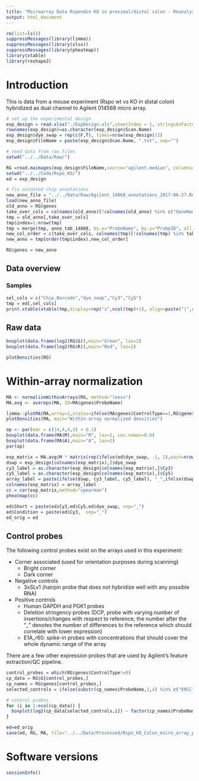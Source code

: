 ```yaml
---
title: "Microarray Data Rspondin KO in proximal/distal colon - Reanalysis with LIMMA"
output: html_document
---
```


```r
rm(list=ls())
suppressMessages(library(limma))
suppressMessages(library(xlsx))
suppressMessages(library(pheatmap))
library(xtable)
library(reshape2)
```

# Introduction

This is data from a mouse experiment (Rspo wt vs KO in distal colon) hybridized as dual channel to Agilent 014568 micro array. 

```r
# set up the experimental design
exp_design = read.xlsx("./ExpDesign.xls",sheetIndex = 1, stringsAsFactors=F)
rownames(exp_design)=as.character(exp_design$Scan.Name)
exp_design$dye_swap = rep(c(F,T), times=nrow(exp_design)/2)
exp_design$FileName = paste(exp_design$Scan.Name, ".txt", sep="")

# read data from raw files
setwd("../../Data/Raw/")

RG =read.maimages(exp_design$FileName,source="agilent.median", columns=list(G="gProcessedSignal",R="rProcessedSignal"))
setwd("../../Code/Rspo_KO/")
ed = exp_design

# fix outdated chip annotations
new_anno_file = "../../Data/Raw/Agilent_14868_annotations_2017-06-27.Rdata"
load(new_anno_file)
old_anno = RG$genes
take_over_cols = colnames(old_anno)[!colnames(old_anno) %in% c("GeneName","Description","SystematicName")]
tmp = old_anno[,take_over_cols]
tmp$index=1:nrow(tmp)
tmp = merge(tmp, anno_tab_14868, by.x="ProbeName", by.y="ProbeID", all.x=T, sort=F)
new_col_order = c(take_over_cols, colnames(tmp)[!colnames(tmp) %in% take_over_cols])
new_anno = tmp[order(tmp$index),new_col_order]

RG$genes = new_anno
```


## Data overview


### Samples 

```r
sel_cols = c("Chip.Barcode","dye_swap","Cy3","Cy5")
tmp = ed[,sel_cols]
print.xtable(xtable(tmp,display=rep("s",ncol(tmp)+1), align=paste("|",rep("l|", ncol(tmp)+1)), file="" , include.rownames=F), type="html")
```

## Raw data

```r
boxplot(data.frame(log2(RG$G)),main="Green", las=2)
boxplot(data.frame(log2(RG$R)),main="Red", las=2)

plotDensities(RG)
```

# Within-array normalization

```r
MA <- normalizeWithinArrays(RG, method="loess")
MA.avg <- avereps(MA, ID=MA$genes$ProbeName)

limma::plotMA(MA,array=1,status=ifelse(MA$genes$ControlType==1,RG$genes$ProbeName,"gene"),cex=1, legend=F)
plotDensities(MA, main="Within-array normalized densities")

op <- par(mar = c(14,4,4,2) + 0.1)
boxplot(data.frame(MA$M),main="M", las=2, cex.names=0.6)
boxplot(data.frame(MA$A),main="A", las=2)
par(op)
```

```r
exp_matrix = MA.avg$M * matrix(rep(ifelse(ed$dye_swap, -1, 1),each=nrow(MA.avg$M)),nrow(MA.avg$M),ncol(MA.avg$M))
dswp = exp_design[colnames(exp_matrix),]$dye_swap
cy3_label = as.character(exp_design[colnames(exp_matrix),]$Cy3)
cy5_label = as.character(exp_design[colnames(exp_matrix),]$Cy5)
array_label = paste(ifelse(dswp, cy3_label, cy5_label), "_",ifelse(dswp,cy5_label, cy3_label),"_",dswp ,sep="")
colnames(exp_matrix) = array_label
cc = cor(exp_matrix,method="spearman")
pheatmap(cc)
```

```r
ed$Short = paste(ed$Cy3,ed$Cy5,ed$dye_swap, sep="_")
ed$Condition = paste(ed$Cy3,  sep="_")
ed_orig = ed
```

## Control probes

The following control probes exist on the arrays used in this experiment:

* Corner associated (used for orientation purposes during scanning)
  * Bright corner 
  * Dark corner 
* Negative controls
  * 3xSLv1 (hairpin probe that does not hybridize well with any possible RNA)
* Positive controls
  * Human GAPDH and PGK1 probes
  * Deletion stringency probes (DCP, probe with varying number of insertions/changes with respect to reference; the number after the "_" denotes the number of differences to the reference which should correlate with lower expression)
  * E1A_r60: spike-in probes with concentrations that should cover the whole dynamic range of the array

There are a few other expression probes that are used by Agilent's feature extraction/QC pipeline. 

```r
control_probes = which(RG$genes$ControlType!=0)
cp_data = RG$G[control_probes,]
cp_names = RG$genes[control_probes,]
selected_controls = ifelse(substr(cp_names$ProbeName,1,4) %in% c("ERCC", "ETG0","ETG1") | substr(cp_names$ProbeName,1,2) == "RC",F,T)

# control probes
for (i in 1:ncol(cp_data)) {
  boxplot(log2(cp_data[selected_controls,i]) ~ factor(cp_names$ProbeName[selected_controls]),las=2, main=paste("Sample",i), outline=F)
}
```


```r
ed=ed_orig
save(ed, RG, MA, file="../../Data/Processed/Rspo_KO_Colon_micro_array_preprocessed_data.Rdata")
```

# Software versions

```r
sessionInfo()
```

